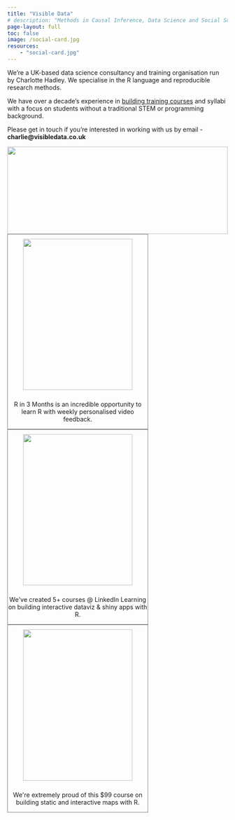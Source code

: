 ```yaml
---
title: "Visible Data"
# description: "Methods in Causal Inference, Data Science and Social Science"
page-layout: full
toc: false
image: /social-card.jpg
resources:
    - "social-card.jpg"
---
```



::: {.column-page-inset}
::: {.column-page-inset-left}

We're a UK-based data science consultancy and training organisation run by Charlotte Hadley. We specialise in the R language and reproducible research methods.

We have over a decade's experience in [building training courses](/training.html) and syllabi with a focus on students without a traditional STEM or programming background.

Please get in touch if you're interested in working with us by email - **charlie@visibledata.co.uk**

:::

<div class="column-margin column-container">
<center>
<img class="rounded" src='images/visible-data-logo.png' style='max-height:200px;height:100%'/>
</center>
</div>
:::

::: {.column-page-inset}

:::: {.columns}

```{=html}
<center>
<div class="row" width='100%'>
    <div class="col-md-4">
        <div class="card border-primary mb-3" style="max-width: 20rem;border: 1px solid gray !important;">
            <div class="card-body">
                <center><img src='images/rin3-months.png' style='max-width:250px;padding:10px;width:100%' /></center>
                <p class="card-text">R in 3 Months is an incredible opportunity to learn R with weekly personalised video feedback.</p>
            </div>
            <a href="https://rfortherestofus.com/3months/" arget="_blank" class="stretched-link"></a>
        </div>
    </div>
    <div class="col-md-4">
        <div class="card border-primary mb-3" style="max-width: 20rem;;border: 1px solid gray !important;">
            <div class="card-body">
                <center><img src='images/lil-courses.png' style='max-width:250px;padding:10px;width:100%' /></center>
                <p class="card-text">We've created 5+ courses @ LinkedIn Learning on building interactive dataviz & shiny apps with R.</p>
            </div>
            <a href="https://www.linkedin.com/learning/instructors/charlie-joey-hadley?u=2125562" target="_blank" class="stretched-link"></a>
        </div>
    </div>
    <div class="col-md-4">
        <div class="card border-primary mb-3" style="max-width: 20rem;;border: 1px solid gray !important;">
            <div class="card-body">
                <center><img src='images/mapping-with-r.png' style='max-width:250px;padding:10px;width:100%' /></center>
                <p class="card-text">We're extremely proud of this $99 course on building static and interactive maps with R.</p>
            </div>
            <a href="https://rfortherestofus.com/courses/mapping/" target="_blank" class="stretched-link"></a>
        </div>
    </div>
</div>
</center>
```

::::

::: {.text-center}

```{=html}
<a class="btn btn-outline-dark", href="https://twitter.com/charliejhadley" target="_blank" rel="noopener noreferrer">
    <i class="bi bi-twitter" role='img' aria-label='Twitter'></i>
</a>

<a class="btn btn-outline-dark", href="https://github.com/charliejhadley" target="_blank" rel="noopener noreferrer">
    <i class="bi bi-github" role='img' aria-label='Github'></i>
</a>

<a class="btn btn-outline-dark", href="https://orcid.org/0000-0002-3039-6849" target="_blank" rel="noopener noreferrer">
    <i class="fa-brands fa-orcid"></i>
</a>

```

:::

:::
